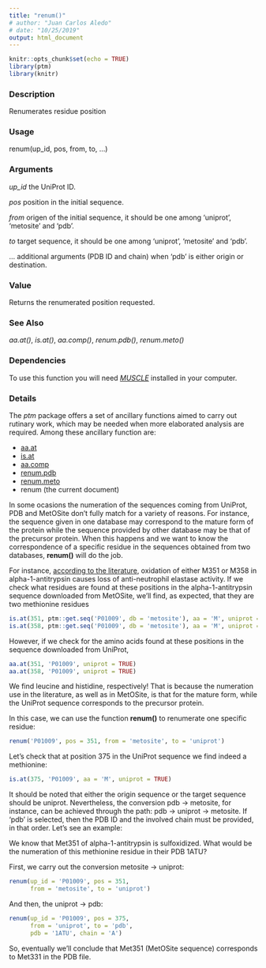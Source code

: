 ```yaml
---
title: "renum()"
# author: "Juan Carlos Aledo"
# date: "10/25/2019"
output: html_document
---
```


```r
knitr::opts_chunk$set(echo = TRUE)
library(ptm)
library(knitr)
```

### Description
Renumerates residue position

### Usage
renum(up_id, pos, from, to, ...)

### Arguments

_up_id_	the UniProt ID.

_pos_	position in the initial sequence.

_from_	origen of the initial sequence, it should be one among 'uniprot', 'metosite' and 'pdb'.

_to_	target sequence, it should be one among 'uniprot', 'metosite' and 'pdb'.

...  additional arguments (PDB ID and chain) when 'pdb' is either origin or destination.

### Value
Returns the renumerated position requested.

### See Also
_aa.at()_, _is.at()_, _aa.comp()_, _renum.pdb()_, _renum.meto()_

### Dependencies
To use this function you will need [_MUSCLE_](https://www.drive5.com/muscle/) installed in your computer.

### Details

The _ptm_ package offers a set of ancillary functions aimed to carry out rutinary work, which may be needed when more elaborated analysis are required. Among these ancillary function are:

* [aa.at](./aa.at)
* [is.at](./is.at)
* [aa.comp](./aa.comp)
* [renum.pdb](./renum.pdb)
* [renum.meto](./renum.meto)
* renum (the current document)


In some ocasions the numeration of the sequences coming from UniProt, PDB and MetOSite don't fully match for a variety of reasons. For instance, the sequence given in one database may correspond to the mature form of the protein while the sequence provided by other database  may be that of the precursor protein. When this happens and we want to know the correspondence of a specific residue in the sequences obtained from two databases, **renum()** will do the job.

For instance, [according to the literature](https://www.ncbi.nlm.nih.gov/pubmed/10867014), oxidation of either M351 or  M358 in alpha-1-antitrypsin causes loss of anti-neutrophil elastase activity. If we check what residues are found at these positions in the alpha-1-antitrypsin sequence downloaded from MetOSite, we'll find, as expected, that they are two methionine residues 

```r
is.at(351, ptm::get.seq('P01009', db = 'metosite'), aa = 'M', uniprot = FALSE)
is.at(358, ptm::get.seq('P01009', db = 'metosite'), aa = 'M', uniprot = FALSE)
```

However, if we check for the amino acids found at these positions in the sequence downloaded from UniProt,

```r
aa.at(351, 'P01009', uniprot = TRUE)
aa.at(358, 'P01009', uniprot = TRUE)
```

We find leucine and histidine, respectively! That is because the numeration use in the literature, as well as in MetOSite, is that for the mature form, while the UniProt sequence corresponds to the precursor protein. 

In this case, we can use the function **renum()** to renumerate one specific residue:

```r
renum('P01009', pos = 351, from = 'metosite', to = 'uniprot')
```

Let's check that at position 375 in the UniProt sequence we find indeed a methionine:

```r
is.at(375, 'P01009', aa = 'M', uniprot = TRUE)
```

It should be noted that either the origin sequence or the target sequence should be uniprot. Nevertheless, the conversion pdb -> metosite, for instance, can be achieved through the path: pdb -> uniprot -> metosite. If 'pdb' is selected, then the PDB ID and the involved chain must be provided, in that order. Let's see an example:

We know that Met351 of alpha-1-antitrypsin is sulfoxidized. What would be the numeration of this methionine residue in their PDB 1ATU?  

First, we carry out the conversion metosite -> uniprot:

```r
renum(up_id = 'P01009', pos = 351,
      from = 'metosite', to = 'uniprot')
```
And then, the uniprot -> pdb:

```r
renum(up_id = 'P01009', pos = 375,
      from = 'uniprot', to = 'pdb',
      pdb = '1ATU', chain = 'A')
```

So, eventually we'll conclude that Met351 (MetOSite sequence) corresponds to Met331 in the PDB file.

